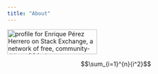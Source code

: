 ```yaml
---
title: "About"
---
```


```{=html}
<!-- Stackoverflow flair -->
<a href="https://stackexchange.com/users/5949649"><img src="https://stackexchange.com/users/flair/5949649.png" width="208" height="58" alt="profile for Enrique P&#233;rez Herrero on Stack Exchange, a network of free, community-driven Q&amp;A sites" title="profile for Enrique P&#233;rez Herrero on Stack Exchange, a network of free, community-driven Q&amp;A sites"></a>
```

$$\sum_{i=1}^{n}{i^2}$$
